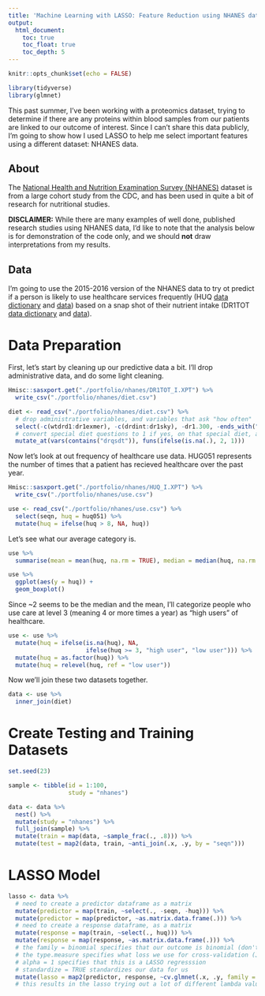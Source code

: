 ```yaml
---
title: 'Machine Learning with LASSO: Feature Reduction using NHANES data'
output:
  html_document: 
    toc: true
    toc_float: true
    toc_depth: 5
---
```


```r
knitr::opts_chunk$set(echo = FALSE)

library(tidyverse)
library(glmnet)
```

This past summer, I've been working with a proteomics dataset, trying to determine if there are any proteins within blood samples from our patients are linked to our outcome of interest. Since I can't share this data publicly, I'm going to show how I used LASSO to help me select important features using a different dataset: NHANES data. 

## About 
The [National Health and Nutrition Examination Survey (NHANES)](https://www.cdc.gov/nchs/nhanes/index.htm) dataset is from a large cohort study from the CDC, and has been used in quite a bit of research for nutritional studies.

**DISCLAIMER:** While there are many examples of well done, published research studies using NHANES data, I'd like to note that the analysis below is for demonstration of the code only, and we should **not** draw interpretations from my results. 

## Data

I'm going to use the 2015-2016 version of the NHANES data to try ot predict if a person is likely to use healthcare services frequently (HUQ [data dictionary](https://wwwn.cdc.gov/Nchs/Nhanes/2015-2016/HUQ_I.htm) and [data](https://wwwn.cdc.gov/nchs/nhanes/search/datapage.aspx?Component=Questionnaire&CycleBeginYear=2015)) based on a snap shot of their nutrient intake (DR1TOT [data dictionary](https://wwwn.cdc.gov/Nchs/Nhanes/2015-2016/DR1TOT_I.htm) and [data](https://wwwn.cdc.gov/nchs/nhanes/Search/DataPage.aspx?Component=Dietary&CycleBeginYear=2015)).

# Data Preparation 

First, let's start by cleaning up our predictive data a bit. I'll drop administrative data, and do some light cleaning.

```r
Hmisc::sasxport.get("./portfolio/nhanes/DR1TOT_I.XPT") %>% 
  write_csv("./portfolio/nhanes/diet.csv")

diet <- read_csv("./portfolio/nhanes/diet.csv") %>% 
  # drop administrative variables, and variables that ask "how often"
  select(-c(wtdrd1:dr1exmer), -c(drdint:dr1sky), -dr1.300, -ends_with("q")) %>%
  # convert special diet questions to 1 if yes, on that special diet, and 2 if no, not on that special diet
  mutate_at(vars(contains("drqsdt")), funs(ifelse(is.na(.), 2, 1)))
```

Now let's look at out frequency of healthcare use data. HUG051 represents the number of times that a patient has recieved healthcare over the past year. 
```r
Hmisc::sasxport.get("./portfolio/nhanes/HUQ_I.XPT") %>% 
  write_csv("./portfolio/nhanes/use.csv")

use <- read_csv("./portfolio/nhanes/use.csv") %>% 
  select(seqn, huq = huq051) %>% 
  mutate(huq = ifelse(huq > 8, NA, huq))
```

Let's see what our average category is. 
```r
use %>% 
  summarise(mean = mean(huq, na.rm = TRUE), median = median(huq, na.rm = TRUE))

use %>% 
  ggplot(aes(y = huq)) +
  geom_boxplot()
```

Since ~2 seems to be the median and the mean, I'll categorize people who use care at level 3 (meaning 4 or more times a year) as "high users" of healthcare. 

```r
use <- use %>% 
  mutate(huq = ifelse(is.na(huq), NA, 
                      ifelse(huq >= 3, "high user", "low user"))) %>% 
  mutate(huq = as.factor(huq)) %>% 
  mutate(huq = relevel(huq, ref = "low user"))
```

Now we'll join these two datasets together. 
```r
data <- use %>% 
  inner_join(diet)
```

# Create Testing and Training Datasets 
```r
set.seed(23) 

sample <- tibble(id = 1:100, 
                 study = "nhanes") 

data <- data %>% 
  nest() %>% 
  mutate(study = "nhanes") %>% 
  full_join(sample) %>% 
  mutate(train = map(data, ~sample_frac(., .8))) %>% 
  mutate(test = map2(data, train, ~anti_join(.x, .y, by = "seqn")))
```

# LASSO Model
```r
lasso <- data %>% 
  # need to create a predictor dataframe as a matrix
  mutate(predictor = map(train, ~select(., -seqn, -huq))) %>% 
  mutate(predictor = map(predictor, ~as.matrix.data.frame(.))) %>% 
  # need to create a response dataframe, as a matrix
  mutate(response = map(train, ~select(., huq))) %>% 
  mutate(response = map(response, ~as.matrix.data.frame(.))) %>% 
  # the family = binomial specifies that our outcome is binomial (don't forget to be sure it's a factor!!)
  # the type.measure specifies what loss we use for cross-validation (Jason asked for deviance)
  # alpha = 1 specifies that this is a LASSO regresssion
  # standardize = TRUE standardizes our data for us
  mutate(lasso = map2(predictor, response, ~cv.glmnet(.x, .y, family = "binomial", type.measure = "deviance", alpha = 1))) 
  # this results in the lasso trying out a lot of different lambda values. We want to use the lambda that resulted in the smallest error to make our model.  
```

